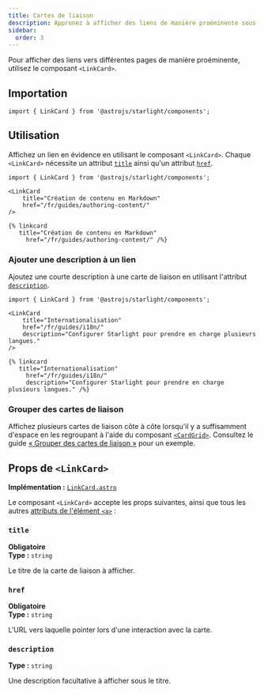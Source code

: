 ```yaml
---
title: Cartes de liaison
description: Apprenez à afficher des liens de manière proéminente sous forme de cartes dans Starlight.
sidebar:
  order: 3
---
```



Pour afficher des liens vers différentes pages de manière proéminente, utilisez le composant `<LinkCard>`.


<Preview>

<LinkCard
	slot="preview"
	title="Personnaliser Starlight"
	description="Apprenez à vous approprier votre site Starlight avec des styles personnalisés, des polices de caractères, et plus encore."
	href="/fr/guides/customization/"
/>

</Preview>

## Importation

```tsx
import { LinkCard } from '@astrojs/starlight/components';
```

## Utilisation

Affichez un lien en évidence en utilisant le composant `<LinkCard>`.
Chaque `<LinkCard>` nécessite un attribut [`title`](#title) ainsi qu'un attribut [`href`](#href).

<Preview>

```mdx
import { LinkCard } from '@astrojs/starlight/components';

<LinkCard
	title="Création de contenu en Markdown"
	href="/fr/guides/authoring-content/"
/>
```

<Fragment slot="markdoc">

```markdoc
{% linkcard
   title="Création de contenu en Markdown"
	 href="/fr/guides/authoring-content/" /%}
```

</Fragment>

<LinkCard
	slot="preview"
	title="Création de contenu en Markdown"
	href="/fr/guides/authoring-content/"
/>

</Preview>

### Ajouter une description à un lien

Ajoutez une courte description à une carte de liaison en utilisant l'attribut [`description`](#description).

<Preview>

```mdx {6}
import { LinkCard } from '@astrojs/starlight/components';

<LinkCard
	title="Internationalisation"
	href="/fr/guides/i18n/"
	description="Configurer Starlight pour prendre en charge plusieurs langues."
/>
```

<Fragment slot="markdoc">

```markdoc {4}
{% linkcard
   title="Internationalisation"
	 href="/fr/guides/i18n/"
	 description="Configurer Starlight pour prendre en charge plusieurs langues." /%}
```

</Fragment>

<LinkCard
	slot="preview"
	title="Internationalisation"
	href="/fr/guides/i18n/"
	description="Configurer Starlight pour prendre en charge plusieurs langues."
/>

</Preview>

### Grouper des cartes de liaison

Affichez plusieurs cartes de liaison côte à côte lorsqu'il y a suffisamment d'espace en les regroupant à l'aide du composant [`<CardGrid>`](/fr/components/card-grids/).
Consultez le guide [« Grouper des cartes de liaison »](/fr/components/card-grids/#grouper-des-cartes-de-liaison) pour un exemple.

## Props de `<LinkCard>`

**Implémentation :** [`LinkCard.astro`](https://github.com/withastro/starlight/blob/main/packages/starlight/user-components/LinkCard.astro)

Le composant `<LinkCard>` accepte les props suivantes, ainsi que tous les autres [attributs de l'élément `<a>`](https://developer.mozilla.org/fr/docs/Web/HTML/Element/a) :

### `title`

**Obligatoire**  
**Type :** `string`

Le titre de la carte de liaison à afficher.

### `href`

**Obligatoire**  
**Type :** `string`

L'URL vers laquelle pointer lors d'une interaction avec la carte.

### `description`

**Type :** `string`

Une description facultative à afficher sous le titre.
